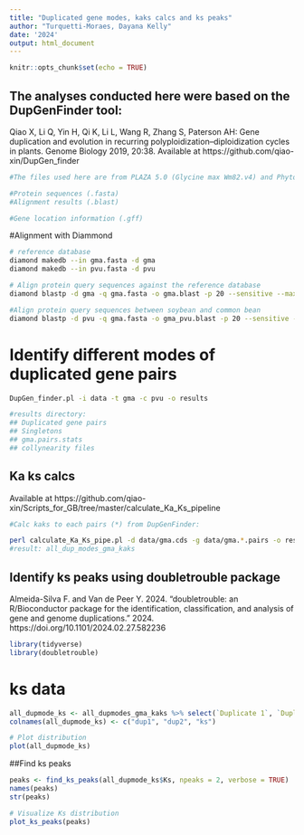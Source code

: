 ```yaml
---
title: "Duplicated gene modes, kaks calcs and ks peaks"
author: "Turquetti-Moraes, Dayana Kelly"
date: '2024'
output: html_document
---
```


```r
knitr::opts_chunk$set(echo = TRUE)
```

## The analyses conducted here were based on the DupGenFinder tool: 

Qiao X, Li Q, Yin H, Qi K, Li L, Wang R, Zhang S, Paterson AH: Gene duplication and evolution in recurring polyploidization–diploidization cycles in plants. Genome Biology 2019, 20:38.
Available at https://github.com/qiao-xin/DupGen_finder


```r

#The files used here are from PLAZA 5.0 (Glycine max Wm82.v4) and Phytozome V12 (Phaseolus vulgaris V2.1). Diammond was used to alignment.

#Protein sequences (.fasta)
#Alignment results (.blast)

#Gene location information (.gff)
```

#Alignment with Diammond
```bash

# reference database
diamond makedb --in gma.fasta -d gma
diamond makedb --in pvu.fasta -d pvu

# Align protein query sequences against the reference database
diamond blastp -d gma -q gma.fasta -o gma.blast -p 20 --sensitive --max-target-seqs 5 --evalue 1e-10 --quiet

#Align protein query sequences between soybean and common bean
diamond blastp -d pvu -q gma.fasta -o gma_pvu.blast -p 20 --sensitive --max-target-seqs 5 --evalue 1e-10 --quiet

```

# Identify different modes of duplicated gene pairs

```bash
DupGen_finder.pl -i data -t gma -c pvu -o results

#results directory:
## Duplicated gene pairs
## Singletons
## gma.pairs.stats
## collynearity files
```

## Ka ks calcs
Available at https://github.com/qiao-xin/Scripts_for_GB/tree/master/calculate_Ka_Ks_pipeline

```bash
#Calc kaks to each pairs (*) from DupGenFinder:

perl calculate_Ka_Ks_pipe.pl -d data/gma.cds -g data/gma.*.pairs -o result/gma.*.kaks
#result: all_dup_modes_gma_kaks
```

## Identify ks peaks using doubletrouble package

Almeida-Silva F. and Van de Peer Y. 2024. “doubletrouble: an R/Bioconductor package for the identification, classification, and analysis of gene and genome duplications.” 2024. https://doi.org/10.1101/2024.02.27.582236

```r
library(tidyverse)
library(doubletrouble)
```

# ks data

```r

all_dupmode_ks <- all_dupmodes_gma_kaks %>% select(`Duplicate 1`, `Duplicate 2`, Ks)
colnames(all_dupmode_ks) <- c("dup1", "dup2", "ks")

# Plot distribution
plot(all_dupmode_ks)

```

##Find ks peaks

```r
peaks <- find_ks_peaks(all_dupmode_ks$Ks, npeaks = 2, verbose = TRUE)
names(peaks)
str(peaks)

# Visualize Ks distribution
plot_ks_peaks(peaks)
```


